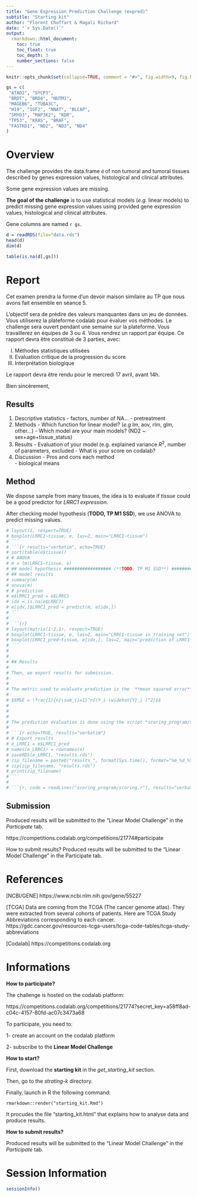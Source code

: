 ```yaml
---
title: "Gene Expression Prediction Challenge (expred)"
subtitle: "Starting kit"
author: "Florent Chuffart & Magali Richard"
date: "`r Sys.Date()`"
output: 
  rmarkdown::html_document:
    toc: true
    toc_float: true
    toc_depth: 3
    number_sections: false
---
```


```r
knitr::opts_chunk$set(collapse=TRUE, comment = "#>", fig.width=9, fig.height=6, eval=TRUE, echo=FALSE, results="hide")

gs = c(
 "ATAD2", "SYCP3",
 "BRDT", "BRD4", "NUTM1",
 "MAGEB6", "TUBA3C",
 "H19", "IGF2", "NNAT", "BLCAP",
 "SMYD3", "MAP3K2", "KDR",
 "TP53", "KRAS", "BRAF",
 "FASTKD1", "ND2", "ND3", "ND4" 
)

```


# Overview


The challenge provides the data.frame `d` of non tumoral and tumoral tissues described by genes expression values, histological and clinical attributes.

Some gene expression values are missing.

**The goal of the challenge** is to use statistical models (*e.g.* linear models) to predict missing gene expression values using provided gene expression values, histological and clinical attributes.

Gene columns are named `r gs`.


```r
d = readRDS(file="data.rds")
head(d)
dim(d)
```



```r
table(is.na(d[,gs]))
```



# Report 



Cet examen prendra la forme d’un devoir maison similaire au TP que nous avons fait ensemble en séance 5.

L’objectif sera de prédire des valeurs manquantes dans un jeu de données. Vous utiliserez la plateforme codalab pour évaluer vos méthodes. Le challenge sera ouvert pendant une semaine sur la plateforme.
Vous travaillerez en équipes de 3 ou 4.
Vous rendrez un rapport par équipe. Ce rapport devra être constitué de 3 parties, avec:

I) Méthodes statistiques utilisées
II) Evaluation critique de la progression du score
III) Interprétation biologique

Le rapport devra être rendu pour le mercredi 17 avril, avant 14h. 

Bien sincèrement, 



## Results

  1. Descriptive statistics
    - factors, number of NA...
    - pretreatment
  1. Methods
    - Which function for linear model? (*e.g* lm, aov, rlm, glm, other...)
    - Which model are your main models? (ND2 ~ sex+age+tissue_status)
  2. Results
    - Evaluation of your model (e.g. explained variance $R^2$, number of parameters, excluded
    - What is your score on codalab?
  3. Discussion
    - Pros and cons each method  
    - biological means









## Method

We dispose sample from many tissues, the idea is to evaluate if *tissue* could be a good predictor for *LRRC1 expression*.


After checking model hypothesis (**TODO, TP M1 SSD**), we use ANOVA to predict missing values.


```r
# layout(1, respect=TRUE)
# boxplot(LRRC1~tissue, e, las=2, main="LRRC1~tissue")
# ```
# ```{r results="verbatim", echo=TRUE}
# sort(table(e$tissue))
# # ANOVA
# m = lm(LRRC1~tissue, e)
# ## model hypothesis ################## (**TODO, TP M1 SSD**) ##################
# ## model results
# summary(m)
# anova(m)
# # prediction
# e$LRRC1_pred = e$LRRC1
# idx = is.na(e$LRRC1)
# e[idx,]$LRRC1_pred = predict(m, e[idx,])
# ```
#
# ```{r}
# layout(matrix(1:2,1), respect=TRUE)
# boxplot(LRRC1~tissue, e, las=2, main="LRRC1~tissue in training set")
# boxplot(LRRC1_pred~tissue, e[idx,], las=2, main="prediction of LRRC1~tissue")
# ```
#
#
# ## Results
#
# Then, we export results for submission.
#
#
# The metric used to evaluate prediction is the  **mean squared error** (MSE)
#
# $$MSE = \frac{1}{n}\sum_{i=1}^n{(Y_i-\widehat{Y}_i )^2}$$
#
#
#
# The prediction evaluation is done using the script *scoring_program/scoring.r* (provided).
#
# ```{r echo=TRUE, results="verbatim"}
# # Export results
# e_LRRC1 = e$LRRC1_pred
# names(e_LRRC1) = rownames(e)
# saveRDS(e_LRRC1, "results.rds")
# zip_filename = paste0("results_", format(Sys.time(), format="%m_%d_%Y_%s"), ".zip")
# zip(zip_filename, "results.rds")
# print(zip_filename)
# ```
#
# ```{r, code = readLines("scoring_program/scoring.r"), results="verbatim"}
```



## Submission

Produced results will be submitted to the "Linear Model Challenge" in the *Participate* tab.

https://competitions.codalab.org/competitions/21774#participate

How to submit results?
Produced results will be submitted to the “Linear Model Challenge” in the Participate tab.








# References 


[NCBI/GENE] https://www.ncbi.nlm.nih.gov/gene/55227

[TCGA] Data are coming from the TCGA (The cancer genome atlas). 
They were extracted from several cohorts of patients. 
Here are TCGA Study Abbreviations corresponding to each cancer. 
https://gdc.cancer.gov/resources-tcga-users/tcga-code-tables/tcga-study-abbreviations

[Codalab] https://competitions.codalab.org




# Informations


**How to participate?**

The challenge is hosted on the codalab platform:

https://competitions.codalab.org/competitions/21774?secret_key=a58ff8ad-c04c-4157-80fd-ac07c3473a68

To participate, you need to:

1- create an account on the codalab platform

2- subscribe to the **Linear Model Challenge**


**How to start?**

First, download the **starting kit** in the *get_starting_kit* section.

Then, go to the *strating-k* directory.

Finally, launch in R the following command:

```
rmarkdown::render("starting_kit.Rmd")
```

It procudes the file "starting_kit.html" that explains how to analyse data and produce results.

**How to submit results?**

Produced results will be submitted to the "Linear Model Challenge" in the *Participate* tab.
  





# Session Information

```r
sessionInfo()
```


